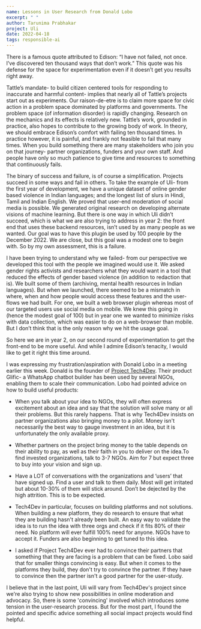 ```yaml
---
name: Lessons in User Research from Donald Lobo
excerpt: " "
author: Tarunima Prabhakar
project: Uli
date: 2022-04-18
tags: responsible-ai
---
```


There is a famous quote attributed to Edison: “I have not failed, not once.  I’ve discovered ten thousand ways that don’t work.” This quote was his defense for the space for experimentation even if it doesn’t get you results right away.

Tattle’s mandate- to build citizen centered tools for responding to inaccurate and harmful content- implies that nearly all of Tattle’s projects start out as experiments. Our raison-de-etre is to claim more space for civic action in a problem space dominated by platforms and governments. The problem space (of information disorder) is rapidly changing. Research on the mechanics and its effects is relatively new. Tattle’s work, grounded in practice, also hopes to contribute to the growing body of work. In theory, we should embrace Edison’s comfort with failing ten thousand times. In practice however, it is painful, and frankly not feasible to fail that many times. When you build something there are many stakeholders who join you on that journey- partner organizations, funders and your own staff. And people have only so much patience to give time and resources to something that continuously fails.

The binary of success and failure, is of course a simplification. Projects succeed in some ways and fail in others. To take the example of Uli- from the first year of development, we have a unique dataset of online gender based violence in Indian languages; and the longest list of slurs in Hindi, Tamil and Indian English. We proved that user-end moderation of social media is possible. We generated original research on developing alternate visions of machine learning. But there is one way in which Uli didn’t succeed, which is what we are also trying to address in year 2: the front end that uses these backend resources, isn’t used by as many people as we wanted. Our goal was to have this plugin be used by 100 people by the December 2022. We are close, but this goal was a modest one to begin with. So by my own assessment, this is a failure.

I have been trying to understand why we failed- from our perspective we developed this tool with the people we imagined would use it. We asked gender rights activists and researchers what they would want in a tool that reduced the effects of gender based violence (in addition to redaction that is). We built some of them (archiving, mental health resources in Indian languages). But when we launched, there seemed to be a mismatch in where, when and how people would access these features and the user-flows we had built. For one, we built a web browser plugin whereas most of our targeted users use social media on mobile. We knew this going in (hence the modest goal of 100) but in year one we wanted to minimize risks with data collection, which was easier to do on a web-browser than mobile. But I don’t think that is the only reason why we hit the usage goal.

So here we are in year 2, on our second round of experimentation to get the front-end to be more useful. And while I admire Edison’s tenacity, I would like to get it right this time around.

I was expressing my frustration/aspiration with Donald Lobo in a meeting earlier this week. Donald is the founder of [Project Tech4Dev](https://projecttech4dev.org/). Their product Glific- a WhatsApp chatbot builder has been used by several NGOs, enabling them to scale their communication. Lobo had pointed advice on how to build useful products:

* When you talk about your idea to NGOs, they will often express excitement about an idea and say that the solution will solve many or all their problems. But this rarely happens. That is why Tech4Dev insists on partner organizations also bringing money to a pilot. Money isn't necessarily the best way to gauge investment in an idea, but it is unfortunately the only available proxy.

* Whether partners on the project bring money to the table depends on their ability to pay, as well as their faith in you to deliver on the idea.To find invested organizations, talk to 3-7 NGOs. Aim for 7 but expect three to buy into your vision and sign up.

* Have a LOT of conversations with the organizations and ‘users’ that have signed up. Find a user and talk to them daily. Most will get irritated but about 10-30% of them will stick around. Don’t be dejected by the high attrition. This is to be expected.

* Tech4Dev in particular, focuses on building platforms and not solutions.  When building a new platform, they do research to ensure that what they are building hasn't already been built. An easy way to validate the idea is to run the idea with three orgs and check if it fits 80% of their need. No platform will ever fulfill 100% need for anyone. NGOs have to accept it. Funders are also beginning to get tuned to this idea.

* I asked if Project Tech4Dev ever had to convince their partners that something that they are facing is a problem that can be fixed. Lobo said that for smaller things convincing is easy. But when it comes to the platforms they build, they don't try to convince the partner. If they have to convince then the partner isn't a good partner for the user-study.

I believe that in the last point, Uli will vary from Tech4Dev's project since we're also trying to show new possibilities in online moderation and advocacy. So, there is some 'convincing' involved which introduces some tension in the user-research process. But for the most part, I found the pointed and specific advice something all social impact projects would find helpful. 